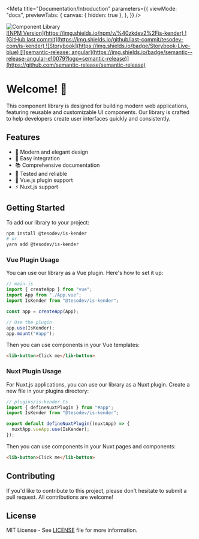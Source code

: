 
<Meta
  title="Documentation/Introduction"
  parameters={{
    viewMode: "docs",
    previewTabs: {
      canvas: { hidden: true },
    },
  }}
/>

<div style={{ textAlign: "center", marginBottom: "2rem" }}>
  <img
    src="is-kender.png"
    alt="Component Library"
    style={{ maxWidth: "100%", height: "50rem" }}
  />
</div>

<div
  style={{
    display: "flex",
    alignItems: "center",
    justifyContent: "center",
    gap: "0.5rem",
    marginBottom: "2rem",
  }}
>
  <a
    href="https://www.npmjs.com/package/@zkdev2/is-kender"
    target="_blank"
    rel="noopener noreferrer"
  >
    ![NPM Version](https://img.shields.io/npm/v/%40zkdev2%2Fis-kender)
  </a>
  <a
    href="https://github.com/tesodev-com/is-kender"
    target="_blank"
    rel="noopener noreferrer"
  >
    ![GitHub last
    commit](https://img.shields.io/github/last-commit/tesodev-com/is-kender)
  </a>
  <a
    href="https://tesodev-com.github.io/is-kender"
    target="_blank"
    rel="noopener noreferrer"
  >
    ![Storybook](https://img.shields.io/badge/Storybook-Live-blue)
  </a>
  <a
    href="https://github.com/semantic-release/semantic-release"
    target="_blank"
    rel="noopener noreferrer"
  >
    [![semantic-release:
    angular](https://img.shields.io/badge/semantic--release-angular-e10079?logo=semantic-release)](https://github.com/semantic-release/semantic-release)
  </a>
</div>

# **Welcome! 👋**

This component library is designed for building modern web applications, featuring reusable and customizable UI components. Our library is crafted to help developers create user interfaces quickly and consistently.

## **Features**

- 🎨 Modern and elegant design
- 🚀 Easy integration
- 📚 Comprehensive documentation
- 🧪 Tested and reliable
- 🎯 Vue.js plugin support
- ⚡ Nuxt.js support

## **Getting Started**

To add our library to your project:

```bash
npm install @tesodev/is-kender
# or
yarn add @tesodev/is-kender
```

### Vue Plugin Usage

You can use our library as a Vue plugin. Here's how to set it up:

```js
// main.js
import { createApp } from "vue";
import App from "./App.vue";
import IsKender from "@tesodev/is-kender";

const app = createApp(App);

// Use the plugin
app.use(IsKender);
app.mount("#app");
```

Then you can use components in your Vue templates:

```html
<lib-button>Click me</lib-button>
```

### Nuxt Plugin Usage

For Nuxt.js applications, you can use our library as a Nuxt plugin. Create a new file in your plugins directory:

```ts
// plugins/is-kender.ts
import { defineNuxtPlugin } from "#app";
import IsKender from "@tesodev/is-kender";

export default defineNuxtPlugin((nuxtApp) => {
  nuxtApp.vueApp.use(IsKender);
});
```

Then you can use components in your Nuxt pages and components:

```html
<lib-button>Click me</lib-button>
```

## **Contributing**

If you'd like to contribute to this project, please don't hesitate to submit a pull request. All contributions are welcome!

## **License**

MIT License - See [LICENSE](LICENSE) file for more information.
